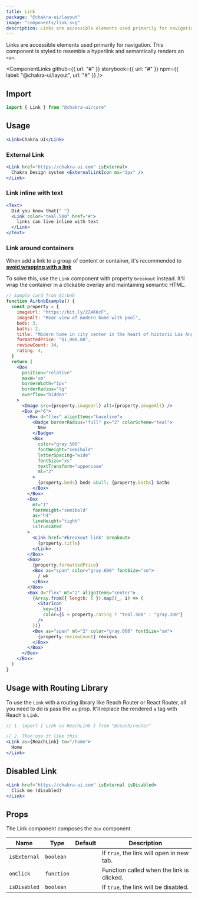 ```yaml
---
title: Link
package: "@chakra-ui/layout"
image: "components/link.svg"
description: Links are accessible elements used primarily for navigation
---
```



Links are accessible elements used primarily for navigation. This component is
styled to resemble a hyperlink and semantically renders an `<a>`.

<ComponentLinks
  github={{ url: "#" }}
  storybook={{ url: "#" }}
  npm={{ label: "@chakra-ui/layout", url: "#" }}
/>

<carbon-ad></carbon-ad>

## Import

```js
import { Link } from "@chakra-ui/core"
```

## Usage

```jsx
<Link>Chakra UI</Link>
```

### External Link

```jsx
<Link href="https://chakra-ui.com" isExternal>
  Chakra Design system <ExternalLinkIcon mx="2px" />
</Link>
```

### Link inline with text

```jsx
<Text>
  Did you know that{" "}
  <Link color="teal.500" href="#">
    links can live inline with text
  </Link>
</Text>
```

### Link around containers

When add a link to a group of content or container, it's recommended to
[**avoid wrapping with a link**](https://www.sarasoueidan.com/blog/nested-links/#native-markup-limitations)

To solve this, use the `Link` component with property `breakout` instead. It'll
wrap the container in a clickable overlay and maintaining semantic HTML.

```jsx
// Sample card from Airbnb
function AirbnbExample() {
  const property = {
    imageUrl: "https://bit.ly/2Z4KKcF",
    imageAlt: "Rear view of modern home with pool",
    beds: 3,
    baths: 2,
    title: "Modern home in city center in the heart of historic Los Angeles",
    formattedPrice: "$1,900.00",
    reviewCount: 34,
    rating: 4,
  }
  return (
    <Box
      position="relative"
      maxW="sm"
      borderWidth="1px"
      borderRadius="lg"
      overflow="hidden"
    >
      <Image src={property.imageUrl} alt={property.imageAlt} />
      <Box p="6">
        <Box d="flex" alignItems="baseline">
          <Badge borderRadius="full" px="2" colorScheme="teal">
            New
          </Badge>
          <Box
            color="gray.500"
            fontWeight="semibold"
            letterSpacing="wide"
            fontSize="xs"
            textTransform="uppercase"
            ml="2"
          >
            {property.beds} beds &bull; {property.baths} baths
          </Box>
        </Box>
        <Box
          mt="1"
          fontWeight="semibold"
          as="h4"
          lineHeight="tight"
          isTruncated
        >
          <Link href="#breakout-link" breakout>
            {property.title}
          </Link>
        </Box>
        <Box>
          {property.formattedPrice}
          <Box as="span" color="gray.600" fontSize="sm">
            / wk
          </Box>
        </Box>
        <Box d="flex" mt="2" alignItems="center">
          {Array.from({ length: 5 }).map((_, i) => (
            <StarIcon
              key={i}
              color={i < property.rating ? "teal.500" : "gray.300"}
            />
          ))}
          <Box as="span" ml="2" color="gray.600" fontSize="sm">
            {property.reviewCount} reviews
          </Box>
        </Box>
      </Box>
    </Box>
  )
}
```

## Usage with Routing Library

To use the `Link` with a routing library like Reach Router or React Router, all
you need to do is pass the `as` prop. It'll replace the rendered `a` tag with
Reach's `Link`.

```jsx live=false
// 1. import { Link as ReachLink } from "@reach/router"

// 2. Then use it like this
<Link as={ReachLink} to="/home">
  Home
</Link>
```

## Disabled Link

```jsx
<Link href="https://chakra-ui.com" isExternal isDisabled>
  Click me (disabled)
</Link>
```

## Props

The Link component composes the `Box` component.

| Name         | Type       | Default | Description                               |
| ------------ | ---------- | ------- | ----------------------------------------- |
| `isExternal` | `boolean`  |         | If `true`, the link will open in new tab. |
| `onClick`    | `function` |         | Function called when the link is clicked. |
| `isDisabled` | `boolean`  |         | If `true`, the link will be disabled.     |
